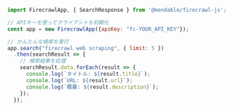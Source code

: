 ```js Node
import FirecrawlApp, { SearchResponse } from '@mendable/firecrawl-js';

// APIキーを使ってクライアントを初期化
const app = new FirecrawlApp({apiKey: "fc-YOUR_API_KEY"});

// かんたんな検索を実行
app.search("firecrawl web scraping", { limit: 5 })
  .then(searchResult => {
    // 検索結果を処理
    searchResult.data.forEach(result => {
      console.log(`タイトル: ${result.title}`);
      console.log(`URL: ${result.url}`);
      console.log(`概要: ${result.description}`);
    });
  }); 
```
